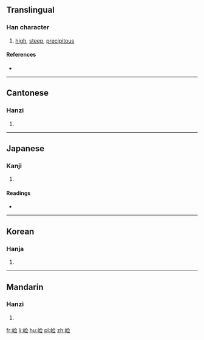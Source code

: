 {{also|嶮}}
==Translingual==

===Han character===
{{Han char|rn=46|rad=山|as=07|sn=10|four=|canj=山人一一 (UOMM)|ids=⿰[[山]][[佥]]}}

# [[high]], [[steep]], [[precipitous]]

====References====
* {{Han ref|kx=0312.301|hdz=10775.071|uh=5D04|ud=23812}}

----

==Cantonese==

===Hanzi===
{{yue-hanzi|jyut=[[him2]]|y=him2|tra=嶮}}

# {{defn|lang=yue|sort=山07}}

----

==Japanese==

===Kanji===
{{ja-kanji|grade=|rs=山07}}

# {{defn|lang=ja|sort=山07}}

====Readings====
* {{ja-readings|on=[[けん]] (ken)|kun=[[けわしい]] (kewashii)}}

----

==Korean==

===Hanja===
{{ko-hanja|hangeul=험|rv=heom|mr=hŏm}}

# {{defn|lang=ko|sort=山07}}

----

==Mandarin==

===Hanzi===
{{cmn-hanzi|tra=嶮|pin=[[xiǎn]] ([[xian3]])|wg=hsien<sup>3</sup>}}

# {{defn|lang=cmn|sort=山07}}

[[fr:崄]]
[[li:崄]]
[[hu:崄]]
[[pl:崄]]
[[zh:崄]]